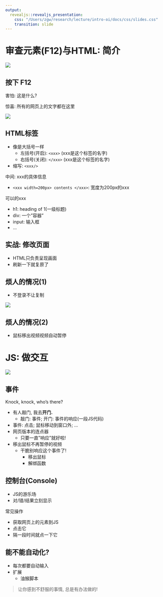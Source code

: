 ```yaml
---
output: 
  revealjs::revealjs_presentation:
    css: "/Users/zgw/research/lecture/intro-oi/docs/css/slides.css"
    transition: slide
---
```


# 审查元素(F12)与HTML: 简介

![](images/clipboard-1211819333.png)

## 按下 F12

害怕: 这是什么?

惊喜: 所有的网页上的文字都在这里

![](images/clipboard-1728099976.png)

## HTML标签

-   像是大括号一样
    -   左括号(开启): `<xxx>` (xxx是这个标签的名字)
    -   右括号(关闭): `</xxx>` (xxx是这个标签的名字)
-   缩写: `<xxx/>`

中间: xxx的具体信息

-   `<xxx width=200px> contents </xxx>`: 宽度为200px的xxx

可以的xxx

-   h1: heading of 1(一级标题)
-   div: 一个"容器"
-   input: 输入框
-   ...

## 实战: 修改页面

-   HTML只负责呈现画面
-   刷新一下就复原了

## 烦人的情况(1)

-   不登录不让复制

![](images/clipboard-293464144.png)

## 烦人的情况(2)

-   鼠标移出视频视频自动暂停

# JS: 做交互

![](images/clipboard-3190798474.png)

## 事件

Knock, knock, who's there?

-   有人敲门, 我去**开门.**
    -   敲门: 事件; 开门: 事件的响应(一段JS代码)
-   事件: 点击; 鼠标移动到窗口外; ...
-   网页版本的连点器
    -   只要一直"响应"就好啦!
-   移出鼠标不再暂停的视频
    -   干脆别响应这个事件了!
        -   移出鼠标
        -   解绑函数

## 控制台(Console)

-   JS的游乐场
-   对/错/结果立刻显示

常见操作

-   获取网页上的元素到JS
-   点击它
-   隔一段时间就点一下它

## 能不能自动化?

-   每次都要自动输入
-   扩展
    -   油猴脚本

> 让你感到不舒服的事情, 总是有办法做的!
